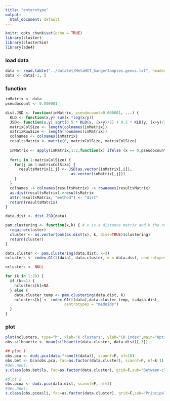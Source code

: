 ---
title: "enterotype"
output:
  html_document: default
---

```{r setup, include=FALSE}
knitr::opts_chunk$set(echo = TRUE)
library(cluster)
library(clusterSim)
library(ade4)
```

### load data 
```{r}
data <- read.table("../dataSet/MetaHIT_SangerSamples.genus.txt", header=T, row.names=1, dec=".", sep="\t")
data <- data[-1, ]
```

### function 
```{r, warning=FALSE}
inMatrix <- data
pseudocount <- 0.000001

dist.JSD <- function(inMatrix, pseudocount=0.000001, ...) {
  KLD <- function(x,y) sum(x *log(x/y))
  JSD<- function(x,y) sqrt(0.5 * KLD(x, (x+y)/2) + 0.5 * KLD(y, (x+y)/2))
  matrixColSize <- length(colnames(inMatrix))
  matrixRowSize <- length(rownames(inMatrix))
  colnames <- colnames(inMatrix)
  resultsMatrix <- matrix(0, matrixColSize, matrixColSize)
  
  inMatrix <- apply(inMatrix,1:2,function(x) ifelse (x == 0,pseudocount,x))
  
  for(i in 1:matrixColSize) {
    for(j in 1:matrixColSize) { 
      resultsMatrix[i,j] <- JSD(as.vector(inMatrix[,i]),
                             as.vector(inMatrix[,j]))
    }
  }
  colnames -> colnames(resultsMatrix) -> rownames(resultsMatrix)
  as.dist(resultsMatrix)->resultsMatrix
  attr(resultsMatrix, "method") <- "dist"
  return(resultsMatrix) 
}

data.dist <- dist.JSD(data)

pam.clustering <- function(x,k) { # x is a distance matrix and k the number of clusters
  require(cluster)
  cluster <- as.vector(pam(as.dist(x), k, diss=TRUE)$clustering)
  return(cluster)
}

data.cluster <- pam.clustering(data.dist, k=3)
nclusters <- index.G1(t(data), data.cluster, d = data.dist, centrotypes = "medoids")

nclusters <- NULL

for (k in 1:20) { 
  if (k==1) {
    nclusters[k]=NA 
  } else {
    data.cluster_temp <- pam.clustering(data.dist, k)
    nclusters[k] <- index.G1(t(data),data.cluster_temp, d=data.dist,
                          centrotypes = "medoids")
  }
}
```

### plot 
```{r, warning=FALSE}
plot(nclusters, type="h", xlab="k clusters", ylab="CH index",main="Optimal number of clusters")
obs.silhouette <- mean(silhouette(data.cluster, data.dist)[,3])

## plot 1
obs.pca <- dudi.pca(data.frame(t(data)), scannf=F, nf=10)
obs.bet <- bca(obs.pca, fac=as.factor(data.cluster), scannf=F, nf=k-1) 
#dev.new()
s.class(obs.bet$ls, fac=as.factor(data.cluster), grid=F,sub="Between-class analysis")

#plot 2
obs.pcoa <- dudi.pco(data.dist, scannf=F, nf=3)
#dev.new()
s.class(obs.pcoa$li, fac=as.factor(data.cluster), grid=F,sub="Principal coordiante analysis")
```